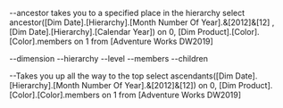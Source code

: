 --ancestor takes you to a specified place in the hierarchy
select ancestor([Dim Date].[Hierarchy].[Month Number Of Year].&[2012]&[12]
				,[Dim Date].[Hierarchy].[Calendar Year]) 
on 0,
[Dim Product].[Color].[Color].members on 1
from [Adventure Works DW2019]

--dimension
--hierarchy
--level
--members
--children

--Takes you up all the way to the top
select ascendants([Dim Date].[Hierarchy].[Month Number Of Year].&[2012]&[12]) on 0,
[Dim Product].[Color].[Color].members on 1
from [Adventure Works DW2019]